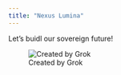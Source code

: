 ```yaml
---
title: "Nexus Lumina"
---
```

Let's buidl our sovereign future!

![Created by Grok](/images/nexuslumina001.jpg)

